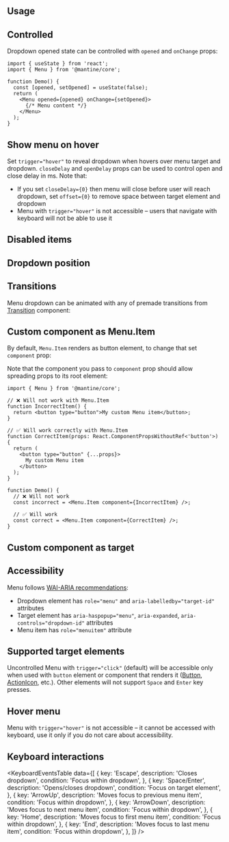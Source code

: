 

## Usage

<Demo data={MenuDemos.usage} />

## Controlled

Dropdown opened state can be controlled with `opened` and `onChange` props:

```tsx
import { useState } from 'react';
import { Menu } from '@mantine/core';

function Demo() {
  const [opened, setOpened] = useState(false);
  return (
    <Menu opened={opened} onChange={setOpened}>
      {/* Menu content */}
    </Menu>
  );
}
```

## Show menu on hover

Set `trigger="hover"` to reveal dropdown when hovers over menu target and dropdown.
`closeDelay` and `openDelay` props can be used to control open and close delay in ms.
Note that:

- If you set `closeDelay={0}` then menu will close before user will reach dropdown, set `offset={0}` to remove space between target element and dropdown
- Menu with `trigger="hover"` is not accessible – users that navigate with keyboard will not be able to use it

<Demo data={MenuDemos.hover} />

## Disabled items

<Demo data={MenuDemos.disabled} />

## Dropdown position

<Demo data={MenuDemos.positionConfigurator} />

## Transitions

Menu dropdown can be animated with any of premade transitions from [Transition](/core/transition/) component:

<Demo data={MenuDemos.transitions} />

## Custom component as Menu.Item

By default, `Menu.Item` renders as button element, to change that set `component` prop:

<Demo data={MenuDemos.component} />

Note that the component you pass to `component` prop should allow spreading props to its root element:

```tsx
import { Menu } from '@mantine/core';

// ❌ Will not work with Menu.Item
function IncorrectItem() {
  return <button type="button">My custom Menu item</button>;
}

// ✅ Will work correctly with Menu.Item
function CorrectItem(props: React.ComponentPropsWithoutRef<'button'>) {
  return (
    <button type="button" {...props}>
      My custom Menu item
    </button>
  );
}

function Demo() {
  // ❌ Will not work
  const incorrect = <Menu.Item component={IncorrectItem} />;

  // ✅ Will work
  const correct = <Menu.Item component={CorrectItem} />;
}
```

## Custom component as target

<Demo data={MenuDemos.customControl} />

<StylesApiSelectors component="Menu" />

<Demo data={MenuDemos.stylesApi} />

<TargetComponent component="Menu" />

## Accessibility

Menu follows [WAI-ARIA recommendations](https://www.w3.org/TR/wai-aria-practices/examples/menu-button/menu-button-links.html):

- Dropdown element has `role="menu"` and `aria-labelledby="target-id"` attributes
- Target element has `aria-haspopup="menu"`, `aria-expanded`, `aria-controls="dropdown-id"` attributes
- Menu item has `role="menuitem"` attribute

## Supported target elements

Uncontrolled Menu with `trigger="click"` (default) will be accessible only when used with `button` element or component that renders it ([Button](/core/button/), [ActionIcon](/core/action-icon/), etc.).
Other elements will not support `Space` and `Enter` key presses.

## Hover menu

Menu with `trigger="hover"` is not accessible – it cannot be accessed with keyboard,
use it only if you do not care about accessibility.

## Keyboard interactions

<KeyboardEventsTable
  data={[
    {
      key: 'Escape',
      description: 'Closes dropdown',
      condition: 'Focus within dropdown',
    },
    {
      key: 'Space/Enter',
      description: 'Opens/closes dropdown',
      condition: 'Focus on target element',
    },
    {
      key: 'ArrowUp',
      description: 'Moves focus to previous menu item',
      condition: 'Focus within dropdown',
    },
    {
      key: 'ArrowDown',
      description: 'Moves focus to next menu item',
      condition: 'Focus within dropdown',
    },
    {
      key: 'Home',
      description: 'Moves focus to first menu item',
      condition: 'Focus within dropdown',
    },
    {
      key: 'End',
      description: 'Moves focus to last menu item',
      condition: 'Focus within dropdown',
    },
  ]}
/>
